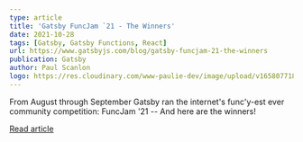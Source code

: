 ```yaml
---
type: article
title: 'Gatsby FuncJam `21 - The Winners'
date: 2021-10-28
tags: [Gatsby, Gatsby Functions, React]
url: https://www.gatsbyjs.com/blog/gatsby-funcjam-21-the-winners
publication: Gatsby
author: Paul Scanlon
logo: https://res.cloudinary.com/www-paulie-dev/image/upload/v1658077182/paulie.dev/Logos/gatsby-logo_dgbkjm.png
---
```


From August through September Gatsby ran the internet's func'y-est ever community competition: FuncJam '21 -- And here
are the winners!

[Read article](https://www.gatsbyjs.com/blog/gatsby-funcjam-21-the-winners)
